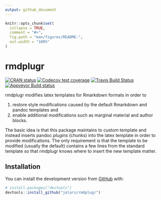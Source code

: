 ```yaml
---
output: github_document
---
```


<!-- README.md is generated from README.Rmd. Please edit that file -->

```r
knitr::opts_chunk$set(
  collapse = TRUE,
  comment = "#>",
  fig.path = "man/figures/README-",
  out.width = "100%"
)
```
# rmdplugr

<!-- badges: start -->
[![CRAN status](https://www.r-pkg.org/badges/version/rmdplugr)](https://cran.r-project.org/package=rmdplugr)
[![Codecov test coverage](https://codecov.io/gh/jolars/rmdplugr/branch/master/graph/badge.svg)](https://codecov.io/gh/jolars/rmdplugr?branch=master)
[![Travis Build Status](https://travis-ci.com/jolars/rmdplugr.svg?branch=master)](https://travis-ci.com/jolars/rmdplugr)
[![Appveyor Build status](https://ci.appveyor.com/api/projects/status/cbls87q4bkkhxuoj?svg=true)](https://ci.appveyor.com/project/jolars/rmdplugr)
<!-- badges: end -->

rmdplugr modifies latex templates for Rmarkdown formats in order to

1. restore style modifications caused by the default Rmarkdown and pandoc
   templates and
2. enable additional modifications such as marginal material and author blocks.

The basic idea is that this package maintains to custom template and
instead inserts pandoc *plugins* (chunks) into the latex template in
order to provide modifications. The only requirement is that the 
template to be modified (usually the default) contains a few lines from the
standard template so that rmdplugr knows where to insert the new
template matter.

## Installation

You can install the development version from [GitHub](https://github.com/) with:

``` r
# install.packages("devtools")
devtools::install_github("jolars/rmdplugr")
```

